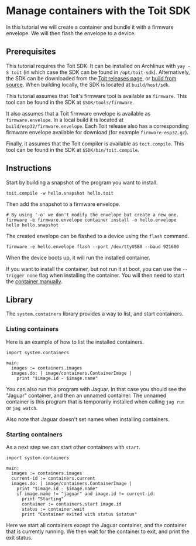 # Manage containers with the Toit SDK
In this tutorial we will create a container and bundle it
with a firmware envelope. We will then flash the envelope to a device.

## Prerequisites
This tutorial requires the Toit SDK. It can be installed on
Archlinux with `yay -S toit` (in which case the SDK can be found in
`/opt/toit-sdk`). Alternatively, the SDK can be downloaded from the
[Toit releases page](https://github.com/toitlang/toit/releases), or
[build from source](https://github.com/toitlang/toit). When building
locally, the SDK is located at `build/host/sdk`.

This tutorial assumes that Toit's firmware tool is
available as `firmware`. This tool can be found in the SDK
at `$SDK/tools/firmware`.

It also assumes that a Toit firmware envelope is available as
`firmware.envelope`. In a local build it is located at
`build/esp32/firmware.envelope`. Each Toit release also has
a corresponding firmware envelope available for download
(for example `firmware-esp32.gz`).

Finally, it assumes that the Toit compiler is available as `toit.compile`.
This tool can be found in the SDK at `$SDK/bin/toit.compile`.

## Instructions
Start by building a snapshot of the program you want to install.

``` shell
toit.compile -w hello.snapshot hello.toit
```

Then add the snapshot to a firmware envelope.
``` shell
# By using '-o' we don't modify the envelope but create a new one.
firmware -e firmware.envelope container install -o hello.envelope hello hello.snapshot
```

The created envelope can be flashed to a device using the `flash` command.
``` shell
firmware -e hello.envelope flash --port /dev/ttyUSB0 --baud 921600
```

When the device boots up, it will run the installed container.

If you want to install the container, but not run it at boot, you can use the
`--trigger none` flag when installing the container. You will then need
to start the [container manually](#starting-containers).


## Library
The `system.containers` library provides a way to list, and start
containers.

### Listing containers
Here is an example of how to list the installed containers.

``` toit
import system.containers

main:
  images := containers.images
  images.do: | image/containers.ContainerImage |
    print "$image.id - $image.name"
```

<Note>

You can also run this program with Jaguar. In that case you should
see the "Jaguar" container, and then an unnamed container. The
unnamed container is this program that is temporarily installed
when calling `jag run` or `jag watch`.

Also note that Jaguar doesn't set names when installing containers.

</Note>

### Starting containers
As a next step we can start other containers with `start`.

``` toit
import system.containers

main:
  images := containers.images
  current-id := containers.current
  images.do: | image/containers.ContainerImage |
    print "$image.id - $image.name"
    if image.name != "jaguar" and image.id != current-id:
      print "Starting"
      container := containers.start image.id
      status := container.wait
      print "Container exited with status $status"
```

Here we start all containers except the Jaguar container, and the
container that is currently running. We then wait for the container
to exit, and print the exit status.
